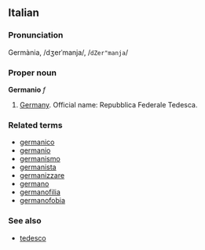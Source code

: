 ==Italian==
===Pronunciation===
Germània, /dʒerˈmanja/, /<tt>dZer"manja</tt>/
===Proper noun===
'''Germanio''' ''f''

# [[Germany]]. Official name: Repubblica Federale Tedesca.

===Related terms===
*[[germanico]]
*[[germanio]]
*[[germanismo]]
*[[germanista]]
*[[germanizzare]]
*[[germano]]
*[[germanofilia]]
*[[germanofobia]]

===See also===
*[[tedesco]]